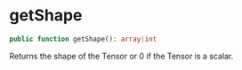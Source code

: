 # getShape

```php
public function getShape(): array|int
```

Returns the shape of the Tensor or 0 if the Tensor is a scalar.